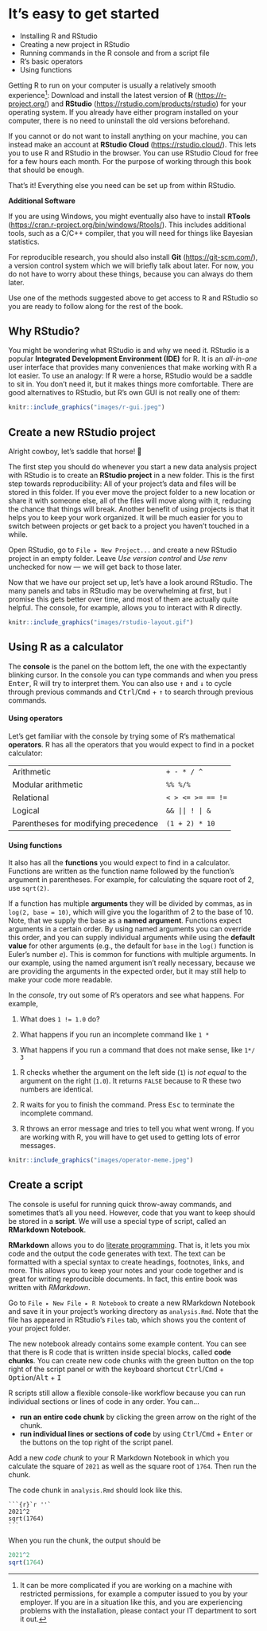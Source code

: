 # It's easy to get started

::: {.goals}
-   Installing R and RStudio
-   Creating a new project in RStudio
-   Running commands in the R console and from a script file
-   R's basic operators
-   Using functions
:::

Getting R to run on your computer is usually a relatively smooth
experience[^easy-start-1]: Download and install the latest version of **R**
([https://r-project.org/](https://www.r-project.org/)) and **RStudio**
([https://rstudio.com/products/rstudio](https://www.rstudio.com/products/rstudio/)) for
your operating system. If you already have either program installed on your computer,
there is no need to uninstall the old versions beforehand.

[^easy-start-1]: It can be more complicated if you are working on a machine with
    restricted permissions, for example a computer issued to you by your employer. If you
    are in a situation like this, and you are experiencing problems with the installation,
    please contact your IT department to sort it out.

If you cannot or do not want to install anything on your machine, you can instead make an
account at **RStudio Cloud** (<https://rstudio.cloud/>). This lets you to use R and
RStudio in the browser. You can use RStudio Cloud for free for a few hours each month. For
the purpose of working through this book that should be enough.

That's it! Everything else you need can be set up from within RStudio.

::: {.more}
**Additional Software**

If you are using Windows, you might eventually also have to install **RTools**
(<https://cran.r-project.org/bin/windows/Rtools/>). This includes additional tools, such
as a C/C++ compiler, that you will need for things like Bayesian statistics.

For reproducible research, you should also install **Git** (<https://git-scm.com/>), a
version control system which we will briefly talk about later. For now, you do not have to
worry about these things, because you can always do them later.
:::

::: {.exercise .required}
Use one of the methods suggested above to get access to R and RStudio so you are ready to
follow along for the rest of the book.
:::

## Why RStudio?

You might be wondering what RStudio is and why we need it. RStudio is a popular
**Integrated Development Environment (IDE)** for R. It is an *all-in-one* user interface
that provides many conveniences that make working with R a lot easier. To use an analogy:
If R were a horse, RStudio would be a saddle to sit in. You don't need it, but it makes
things more comfortable. There are good alternatives to RStudio, but R's own GUI is not
really one of them:

```r
knitr::include_graphics("images/r-gui.jpeg")
```

## Create a new RStudio project

Alright cowboy, let's saddle that horse! 🤠

The first step you should do whenever you start a new data analysis project with RStudio
is to create an **RStudio project** in a new folder. This is the first step towards
reproducibility: All of your project's data and files will be stored in this folder. If
you ever move the project folder to a new location or share it with someone else, all of
the files will move along with it, reducing the chance that things will break. Another
benefit of using projects is that it helps you to keep your work organized. It will be
much easier for you to switch between projects or get back to a project you haven't
touched in a while.

::: {.exercise}
Open RStudio, go to `File ▸ New Project...` and create a new RStudio project in an empty
folder. Leave *Use version control* and *Use renv* unchecked for now --- we will get back
to those later.
:::

Now that we have our project set up, let's have a look around RStudio. The many panels and
tabs in RStudio may be overwhelming at first, but I promise this gets better over time,
and most of them are actually quite helpful. The console, for example, allows you to
interact with R directly.

```r
knitr::include_graphics("images/rstudio-layout.gif")
```

## Using R as a calculator

The **console** is the panel on the bottom left, the one with the expectantly blinking
cursor. In the console you can type commands and when you press <kbd>Enter</kbd>, R will
try to interpret them. You can also use <kbd>↑</kbd> and <kbd>↓</kbd> to cycle through
previous commands and <kbd>Ctrl</kbd>/<kbd>Cmd</kbd> + <kbd>↑</kbd> to search through
previous commands.

#### Using operators {.unnumbered}

Let's get familiar with the console by trying some of R's mathematical **operators**. R
has all the operators that you would expect to find in a pocket calculator:

|                                      |                   |
|--------------------------------------|-------------------|
| Arithmetic                           | `+ - * / ^`       |
| Modular arithmetic                   | `%% %/%`          |
| Relational                           | `< > <= >= == !=` |
| Logical                              | `&& || ! | &`     |
| Parentheses for modifying precedence | `(1 + 2) * 10`    |

#### Using functions {.unnumbered}

It also has all the **functions** you would expect to find in a calculator. Functions are
written as the function name followed by the function's argument in parentheses. For
example, for calculating the square root of 2, use `sqrt(2)`.

If a function has multiple **arguments** they will be divided by commas, as in
`log(2, base = 10)`, which will give you the logarithm of 2 to the base of 10. Note, that
we supply the base as a **named argument**. Functions expect arguments in a certain order.
By using named arguments you can override this order, and you can supply individual
arguments while using the **default value** for other arguments (e.g., the default for
`base` in the `log()` function is Euler's number $e$). This is common for functions with
multiple arguments. In our example, using the named argument isn't really necessary,
because we are providing the arguments in the expected order, but it may still help to
make your code more readable.

::: {.exercise}
In the *console*, try out some of R's operators and see what happens. For example,

1.  What does `1 != 1.0` do?

2.  What happens if you run an incomplete command like `1 *`

3.  What happens if you run a command that does not make sense, like `1*/ 3`

::: {.answer}
1.  R checks whether the argument on the left side (`1`) is *not equal* to the argument on
    the right (`1.0`). It returns `FALSE` because to R these two numbers are identical.

2.  R waits for you to finish the command. Press <kbd>Esc</kbd> to terminate the
    incomplete command.

3.  R throws an error message and tries to tell you what went wrong. If you are working
    with R, you will have to get used to getting lots of error messages.
:::
:::

```r
knitr::include_graphics("images/operator-meme.jpeg")
```

## Create a script

The console is useful for running quick throw-away commands, and sometimes that's all you
need. However, code that you want to keep should be stored in a **script**. We will use a
special type of script, called an **RMarkdown Notebook**.

**RMarkdown** allows you to do [literate
programming](https://en.wikipedia.org/wiki/Literate_programming). That is, it lets you mix
code and the output the code generates with text. The text can be formatted with a special
syntax to create headings, footnotes, links, and more. This allows you to keep your notes
and your code together and is great for writing reproducible documents. In fact, this
entire book was written with *RMarkdown*.

::: {.exercise}
Go to `File ▸ New File ▸ R Notebook` to create a new RMarkdown Notebook and save it in
your project's working directory as `analysis.Rmd`. Note that the file has appeared in
RStudio's `Files` tab, which shows you the content of your project folder.
:::

The new notebook already contains some example content. You can see that there is R code
that is written inside special blocks, called **code chunks**. You can create new code
chunks with the green button on the top right of the script panel or with the keyboard
shortcut <kbd>Ctrl</kbd>/<kbd>Cmd</kbd> + <kbd>Option</kbd>/<kbd>Alt</kbd> + <kbd>I</kbd>

R scripts still allow a flexible console-like workflow because you can run individual
sections or lines of code in any order. You can...

-   **run an entire code chunk** by clicking the green arrow on the right of the chunk.
-   **run individual lines or sections of code** by using <kbd>Ctrl</kbd>/<kbd>Cmd</kbd> +
    <kbd>Enter</kbd> or the buttons on the top right of the script panel.

::: {.exercise}
Add a new *code chunk* to your R Markdown Notebook in which you calculate the square of
`2021` as well as the square root of `1764`. Then run the chunk.

::: {.answer}
The code chunk in `analysis.Rmd` should look like this.

    ```{r}`r ''`
    2021^2
    sqrt(1764)
    ```

When you run the chunk, the output should be

```r
2021^2
sqrt(1764)
```
:::
:::
